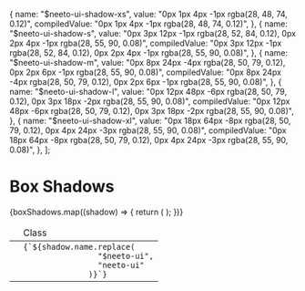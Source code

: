 
  {
    name: "$neeto-ui-shadow-xs",
    value: "0px 1px 4px -1px rgba(28, 48, 74, 0.12)",
    compiledValue: "0px 1px 4px -1px rgba(28, 48, 74, 0.12)",
  },
  {
    name: "$neeto-ui-shadow-s",
    value:
      "0px 3px 12px -1px rgba(28, 52, 84, 0.12), 0px 2px 4px -1px rgba(28, 55, 90, 0.08)",
    compiledValue:
      "0px 3px 12px -1px rgba(28, 52, 84, 0.12), 0px 2px 4px -1px rgba(28, 55, 90, 0.08)",
  },
  {
    name: "$neeto-ui-shadow-m",
    value:
      "0px 8px 24px -4px rgba(28, 50, 79, 0.12), 0px 2px 6px -1px rgba(28, 55, 90, 0.08)",
    compiledValue:
      "0px 8px 24px -4px rgba(28, 50, 79, 0.12), 0px 2px 6px -1px rgba(28, 55, 90, 0.08)",
  },
  {
    name: "$neeto-ui-shadow-l",
    value:
      "0px 12px 48px -6px rgba(28, 50, 79, 0.12), 0px 3px 18px -2px rgba(28, 55, 90, 0.08)",
    compiledValue:
      "0px 12px 48px -6px rgba(28, 50, 79, 0.12), 0px 3px 18px -2px rgba(28, 55, 90, 0.08)",
  },
  {
    name: "$neeto-ui-shadow-xl",
    value:
      "0px 18px 64px -8px rgba(28, 50, 79, 0.12), 0px 4px 24px -3px rgba(28, 55, 90, 0.08)",
    compiledValue:
      "0px 18px 64px -8px rgba(28, 50, 79, 0.12), 0px 4px 24px -3px rgba(28, 55, 90, 0.08)",
  },
];

<Meta title="Foundation/Helpers/Box Shadows" />

<style>{`
  .story-demo-table tr{
      background: transparent !important;
  }
  
`}</style>

# Box Shadows

<table className="story-demo-table">
  <thead>
    <tr>
      <td></td>
      <td>Class</td>
    </tr>
  </thead>
  <tbody>
    {boxShadows.map((shadow) => {
      return (
        <tr key={shadow.name}>
          <td>
            <div className="p-16">
              <div
                className={`w-32 h-32 neeto-ui-bg-white ${shadow.name.replace(
                  "$neeto-ui",
                  "neeto-ui"
                )}`}
              ></div>
            </div>
          </td>
          <td>
            <div className="flex justify-between">
              <code>{`${shadow.name.replace(
                "$neeto-ui",
                "neeto-ui"
              )}`}</code>
            </div>
          </td>
        </tr>
      );
    })}
  </tbody>
</table>